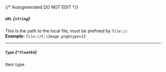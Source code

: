{/* Autogenerated DO NOT EDIT  */}
##### `URL` *{`string`}*
This is the path to the local file, must be prefixed by `file://`
<br/>
**Example:** `file://C:\Image.png&type=13`

---
##### `Type` *{`*float64`}*
Item type


